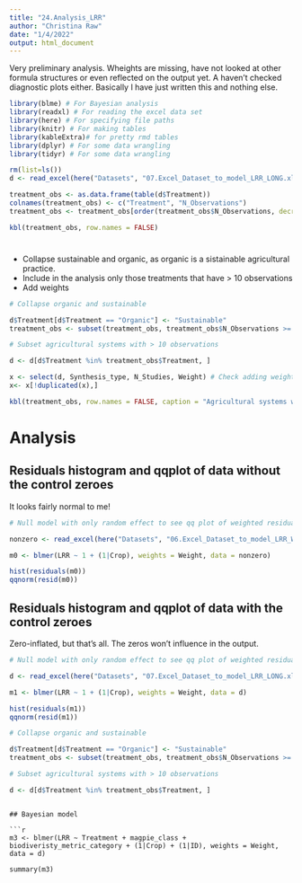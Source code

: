 ```yaml
---
title: "24.Analysis_LRR"
author: "Christina Raw"
date: "1/4/2022"
output: html_document
---  
```


Very preliminary analysis. Wheights are missing, have not looked at other formula structures or even reflected on the output yet. A haven't checked diagnostic plots either. Basically I have just written this and nothing else.

```r

library(blme) # For Bayesian analysis
library(readxl) # For reading the excel data set
library(here) # For specifying file paths
library(knitr) # For making tables
library(kableExtra)# for pretty rmd tables
library(dplyr) # For some data wrangling
library(tidyr) # For some data wrangling

```

```r

rm(list=ls())
d <- read_excel(here("Datasets", "07.Excel_Dataset_to_model_LRR_LONG.xlsx"))

treatment_obs <- as.data.frame(table(d$Treatment))
colnames(treatment_obs) <- c("Treatment", "N_Observations")
treatment_obs <- treatment_obs[order(treatment_obs$N_Observations, decreasing = TRUE),]

kbl(treatment_obs, row.names = FALSE)

```

#

  - Collapse sustainable and organic, as organic is a sistainable agricultural practice. 
  - Include in the analysis only those treatments that have > 10 observations
  - Add weights

```r
# Collapse organic and sustainable

d$Treatment[d$Treatment == "Organic"] <- "Sustainable"
treatment_obs <- subset(treatment_obs, treatment_obs$N_Observations >= 10)

# Subset agricultural systems with > 10 observations

d <- d[d$Treatment %in% treatment_obs$Treatment, ] 

```


```r

x <- select(d, Synthesis_type, N_Studies, Weight) # Check adding weights it worked
x<- x[!duplicated(x),]

kbl(treatment_obs, row.names = FALSE, caption = "Agricultural systems with more than 10 observations")

```

# Analysis 

## Residuals histogram and qqplot of data **without the control zeroes**

It looks fairly normal to me!

```r

# Null model with only random effect to see qq plot of weighted residuals 

nonzero <- read_excel(here("Datasets", "06.Excel_Dataset_to_model_LRR_WIDE.xlsx"))

m0 <- blmer(LRR ~ 1 + (1|Crop), weights = Weight, data = nonzero)

hist(residuals(m0))
qqnorm(resid(m0))

```

## Residuals histogram and qqplot of data **with the control zeroes**

Zero-inflated, but that's all. The zeros won't influence in the output. 

```r

# Null model with only random effect to see qq plot of weighted residuals 

d <- read_excel(here("Datasets", "07.Excel_Dataset_to_model_LRR_LONG.xlsx"))

m1 <- blmer(LRR ~ 1 + (1|Crop), weights = Weight, data = d)

hist(residuals(m1))
qqnorm(resid(m1))
```
```r

# Collapse organic and sustainable

d$Treatment[d$Treatment == "Organic"] <- "Sustainable"
treatment_obs <- subset(treatment_obs, treatment_obs$N_Observations >= 10)

# Subset agricultural systems with > 10 observations

d <- d[d$Treatment %in% treatment_obs$Treatment, ] 

```
```

## Bayesian model

```r

m3 <- blmer(LRR ~ Treatment + magpie_class + biodiveristy_metric_category + (1|Crop) + (1|ID), weights = Weight, data = d)

summary(m3)


```

